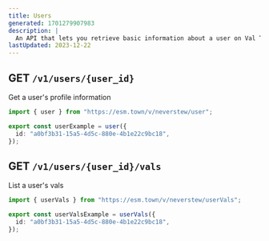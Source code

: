 ```yaml
---
title: Users
generated: 1701279907983
description: |
  An API that lets you retrieve basic information about a user on Val Town
lastUpdated: 2023-12-22
---
```


## GET `/v1/users/{user_id}`

Get a user's profile information

```ts title="Example" val
import { user } from "https://esm.town/v/neverstew/user";

export const userExample = user({
  id: "a0bf3b31-15a5-4d5c-880e-4b1e22c9bc18",
});
```

## GET `/v1/users/{user_id}/vals`

List a user's vals

```ts title="Example" val
import { userVals } from "https://esm.town/v/neverstew/userVals";

export const userValsExample = userVals({
  id: "a0bf3b31-15a5-4d5c-880e-4b1e22c9bc18",
});
```
